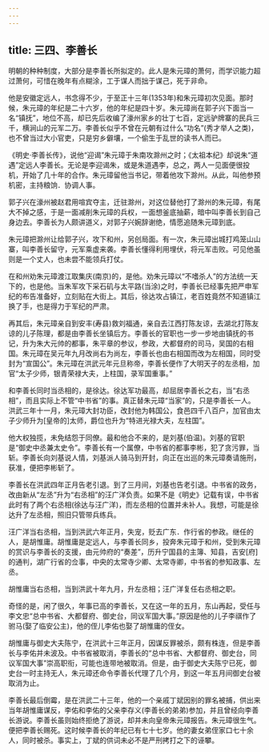 ```yaml
---
---
---
```

title: 三四、李善长
---



明朝的种种制度，大部分是李善长所拟定的。此人是朱元璋的萧何，而学识能力超过萧何，可惜在晚年有点糊涂，工于谋人而拙于谋己，死于非命。

他是安徽定远人，书念得不少，于至正十三年(1353年)和朱元璋初次见面。那时候，朱元璋的年纪是二十六岁，他的年纪是四十岁。朱元璋尚在郭子兴下面当一名“镇抚”，地位不高，却已先后收编了濠州家乡的壮丁七百，定远驴牌寨的民兵三千，横涧山的元军二万。李善长似乎不曾在元朝有过什么“功名”(秀才举人之类)，也不曾当过大小官吏，只是穷乡僻壤，一个偷生于乱世的读书人而已。

《明史·李善长传》，说他“迎谒”朱元璋于朱南攻滁州之时；《太祖本纪》却说朱“道遇”定远人李善长。无论是李迎谒朱，或是朱道遇李，总之，两人一见面便很投机，开始了几十年的合作。朱元璋留他当书记，带着他攻下滁州。从此，叫他参预机密，主持粮饷．协调人事。

郭子兴在濠州被赵君用喧宾夺主，迁驻滁州，对这位替他打了滁州的朱元璋，有尾大不掉之感，于是一面减削朱元璋的兵权，一面想釜底抽薪，暗中叫李善长到自己身边去。李善长为人颇讲道义，对郭子兴婉辞谢绝，情愿追随朱元璋到底。

朱元璋把滁州让给郭子兴，攻下和州，另创局面。有一次，朱元璋出城打鸡笼山山寨，叫李善长留守，元军乘虚来袭。李善长懂得利用埋伏，将元军击败。可见他虽则是一个丈人，也未尝不能领兵打仗。

在和州劝朱元璋渡江取集庆(南京)的，是他。劝朱元璋以“不嗜杀人”的方法统一天下的，也是他。当朱军攻下采石矶与太平路(当涂)之时，李善长已经事先把严申军纪的布告准备好，立刻贴在大街上。其后，徐达攻占镇江，老百姓竟然不知道镇江换了手，也是得力于军纪的严肃。

再其后，朱元璋亲自到安丰(寿县)救刘福通，亲自去江西打陈友谅，去湖北打陈友谅的儿子陈理，都是由李善长坐镇后方。李善长的官职也一步一步地由镇抚的书记，升为朱大元帅的都事，朱平章的参议，参政，大都督府的司马，吴国的右相国。朱元璋在吴元年九月改尚右为尚左，李善长也由右相国而改为左相国，同时受封为“宣国公”。朱元璋在洪武元年元旦称帝，李善长便作了大明天子的左丞相，加官“太子少师，银青荣禄大夫，上柱国，录军国重事。”

和李善长同时当丞相的，是徐达。徐达军功最高，却屈居李善长之右，当“右丞相”，而且实际上不管“中书省”的事。真正替朱元璋“当家”的，只是李善长一人。洪武三年十一月，朱元璋大封功臣，改封他为韩国公，食邑四千八百户，加官由太子少师升为[皇帝的]太师，爵位也升为“特进光禄大夫，左柱国”。

他大权独揽，未免结怨于同僚。最和他合不来的，是刘基(伯温)。刘基的官职是“御史中丞兼太史令”。李善长有一个属僚，中书省的都事李彬，犯了贪污罪，当斩。李善长向刘基说人情，刘基派人骑马到开封，向正在出巡的朱元璋奏请施刑，获准，便把李彬斩了。

李善长在洪武四年正月告老引退。到了三月间，刘基也告老引退。中书省的政务，改由新从“左丞”升为“右丞相”的汪广洋负责。如果不是《明史》记载有误，中书省此时有了两个右丞相(徐达与汪广洋)，而左丞相的位置并未补人。我想，可能是徐达升了左丞相，照旧只管带兵练兵。

汪广洋当右丞相，当到洪武六年正月，失宠，贬去广东．作行省的参政。继任的人，是胡惟庸。胡惟庸是定远人，与李善长同乡，投奔朱元璋于和州，受到朱元璋的赏识与李善长的支援，由元帅府的“奏差”，历升宁国县的主簿、知县，吉安[府]的通判，湖广行省的佥事，中央的太常寺少卿、太常寺卿，中书省的参知政事、左丞。

胡惟庸当右丞相，当到洪武十年九月，升左丞相；汪广洋复任右丞相之职。

奇怪的是，闲了很久，年事已高的李善长，又在这一年的五月，东山再起，受任与李文忠“总中书省、大都督府、御史台，同议军国大事。”原因是他的儿子李祺作了驸马(娶了临安公主)，他的侄儿李佑也娶了胡惟庸的侄女。

胡惟庸与御史大夫陈宁，在洪武十三年正月，因谋反罪被杀，颇有株连，但是李善长与李佑并未波及。中书省被取消，李善长的“总中书省、大都督府、御史台，同议军国大事”崇高职衔，可能也连带地被取消。但是，由于御史大夫陈宁已死，御史台一时主持无人，朱元璋还命令李善长代理了几个月，到这一年五月间御史台被取消为止。

李善长最后倒霉，是在洪武二十三年，他的一个亲戚丁斌因别的罪名被捕，供出来当年胡惟庸谋反，李佑和李佑的父亲李存义(李善长的弟弟)参加，并且曾经向李善长游说。李善长虽则始终拒绝了游说，却并未向皇帝朱元璋报告。朱元璋很生气。便把李善长赐死。这时候李善长的年纪已有七十七岁。他的妻女弟侄家口七十余人，同时被杀。事实上，丁斌的供词未必不是严刑拷打之下的诬攀。
